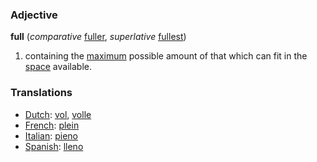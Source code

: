 === Adjective ===

'''full''' (''comparative'' [[fuller]], ''superlative'' [[fullest]])

#containing the [[maximum]] possible amount of that which can fit in the [[space]] available.

=== Translations ===
*[[Dutch]]: [[vol]], [[volle]]
*[[French]]: [[plein]]
*[[Italian]]: [[pieno]]
*[[Spanish]]: [[lleno]]